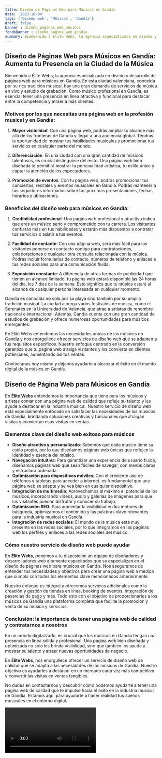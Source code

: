 ```yaml
---
title: Diseño de Páginas Web para Músicos en Gandía
date: '2023-10-04'
tags: ['Diseño web', 'Músicos', 'Gandía']
draft: false
banner : diseño_paginas_web_músicos
fondoBanner : diseño_pagina_web_gandía
summary: Bienvenido a Élite Webs, la agencia especializada en diseño y desarrollo de páginas web para músicos en Gandía. En esta ciudad valenciana, conocida por su rica tradición musical, hay una gran demanda de servicios de música en vivo y estudio de grabación. Como músico profesional en Gandía, es esencial tener una presencia en línea atractiva y funcional para destacar entre la competencia y atraer a más clientes.
---
```


## Diseño de Páginas Web para Músicos en Gandía: Aumenta tu Presencia en la Ciudad de la Música

Bienvenido a Élite Webs, la agencia especializada en diseño y desarrollo de páginas web para músicos en Gandía. En esta ciudad valenciana, conocida por su rica tradición musical, hay una gran demanda de servicios de música en vivo y estudio de grabación. Como músico profesional en Gandía, es esencial tener una presencia en línea atractiva y funcional para destacar entre la competencia y atraer a más clientes.

### Motivos por los que necesitas una página web en la profesión musical y en Gandía:

1. **Mayor visibilidad**: Con una página web, podrás ampliar tu alcance más allá de las fronteras de Gandía y llegar a una audiencia global. Tendrás la oportunidad de mostrar tus habilidades musicales y promocionar tus servicios en cualquier parte del mundo.

2. **Diferenciación**: En una ciudad con una gran cantidad de músicos talentosos, es crucial distinguirse del resto. Una página web bien diseñada te permitirá mostrar tu personalidad artística, tu estilo único y captar la atención de los espectadores.

3. **Promoción de eventos**: Con tu página web, podrás promocionar tus conciertos, recitales y eventos musicales en Gandía. Podrás mantener a tus seguidores informados sobre tus próximas presentaciones, fechas, horarios y ubicaciones.

### Beneficios del diseño web para músicos en Gandía:

1. **Credibilidad profesional**: Una página web profesional y atractiva indica que eres un músico serio y comprometido con tu carrera. Los visitantes confiarán más en tus habilidades y estarán más dispuestos a contratar tus servicios o asistir a tus eventos.

2. **Facilidad de contacto**: Con una página web, será más fácil para los visitantes ponerse en contacto contigo para contrataciones, colaboraciones o cualquier otra consulta relacionada con la música. Podrás incluir formularios de contacto, números de teléfono y enlaces a tus redes sociales para una comunicación fluida.

3. **Exposición constante**: A diferencia de otras formas de publicidad que tienen un alcance limitado, tu página web estará disponible las 24 horas del día, los 7 días de la semana. Esto significa que tu música estará al alcance de cualquier persona interesada en cualquier momento.

Gandía es conocida no solo por su playa sino también por su amplia tradición musical. La ciudad alberga varios festivales de música, como el Serenates en la Universidad de Valencia, que atrae a artistas de renombre nacional e internacional. Además, Gandía cuenta con una gran cantidad de estudios de grabación y ofrece numerosas oportunidades para músicos emergentes.

En Élite Webs entendemos las necesidades únicas de los músicos en Gandía y nos enorgullece ofrecer servicios de diseño web que se adapten a tus requisitos específicos. Nuestro enfoque centrado en la conversión garantiza que tu página web atraiga visitantes y los convierta en clientes potenciales, aumentando así tus ventas.

Contáctanos hoy mismo y déjanos ayudarte a alcanzar el éxito en el mundo digital de la música en Gandía.

<GifSeo />

<Cta />

## Diseño de Página Web para Músicos en Gandía

En **Élite Webs** entendemos la importancia que tiene para los músicos y artistas contar con una página web de calidad que refleje su talento y les ayude a destacar en la industria musical. Nuestro servicio de diseño web está especialmente enfocado en satisfacer las necesidades de los músicos de Gandía, brindando soluciones creativas y funcionales que atraigan visitas y conviertan esas visitas en ventas.

### Elementos clave del diseño web exitoso para músicos

- **Diseño atractivo y personalizado**: Sabemos que cada músico tiene su estilo propio, por lo que diseñamos páginas web únicas que reflejen la identidad y esencia del músico.
- **Navegación intuitiva**: Para garantizar una experiencia de usuario fluida, diseñamos páginas web que sean fáciles de navegar, con menús claros y estructura ordenada.
- **Optimización para dispositivos móviles**: Con el creciente uso de teléfonos y tabletas para acceder a internet, es fundamental que una página web se adapte y se vea bien en cualquier dispositivo.
- **Integración de multimedia**: Aprovechamos al máximo el potencial de los músicos, incorporando videos, audio y galerías de imágenes para que los visitantes puedan disfrutar y conocer su trabajo.
- **Optimización SEO**: Para aumentar la visibilidad en los motores de búsqueda, optimizamos el contenido y las palabras clave relevantes para la industria musical en Gandía.
- **Integración de redes sociales**: El mundo de la música está muy presente en las redes sociales, por lo que integramos en las páginas web los perfiles y enlaces a las redes sociales del músico.
  
### Cómo nuestro servicio de diseño web puede ayudar

En **Élite Webs**, ponemos a tu disposición un equipo de diseñadores y desarrolladores web altamente capacitados que se especializan en el diseño de páginas web para músicos en Gandía. Nos aseguramos de entender tus necesidades y objetivos para crear una página web a medida que cumpla con todos los elementos clave mencionados anteriormente.

Nuestro enfoque es integral y ofrecemos servicios adicionales como la creación y gestión de tiendas en línea, booking de eventos, integración de pasarelas de pago y más. Todo esto con el objetivo de proporcionarles a los músicos de Gandía una plataforma completa que facilite la promoción y venta de su música y servicios.

### Conclusión: la importancia de tener una página web de calidad y contratarnos a nosotros

En un mundo digitalizado, es crucial que los músicos en Gandía tengan una presencia en línea sólida y profesional. Una página web bien diseñada y optimizada no solo les brinda visibilidad, sino que también les ayuda a mostrar su talento y atraer nuevas oportunidades de negocio.

En **Élite Webs**, nos enorgullece ofrecer un servicio de diseño web de calidad que se adapta a las necesidades de los músicos de Gandía. Nuestro objetivo es ayudarles a destacar en un mercado cada vez más competitivo y convertir las visitas en ventas tangibles.

No dudes en contactarnos y descubrir cómo podemos ayudarte a tener una página web de calidad que te impulse hacia el éxito en la industria musical de Gandía. Estamos aquí para ayudarte a hacer realidad tus sueños musicales en el entorno digital.

<Video />

<CtaBot job='Músicos' city='Gandía'/>

<Gmaps query='Gandía+españa+maps' />